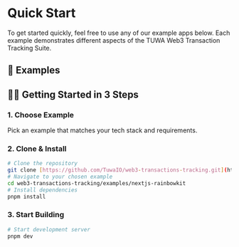 
# Quick Start

To get started quickly, feel free to use any of our example apps below. Each example demonstrates different aspects of the TUWA Web3 Transaction Tracking Suite.

## 🚀 Examples

<ReadmeCards />

## 🏃‍♂️ Getting Started in 3 Steps

### 1. Choose Example
Pick an example that matches your tech stack and requirements.

### 2. Clone & Install
```bash
# Clone the repository
git clone [https://github.com/TuwaIO/web3-transactions-tracking.git](https://github.com/TuwaIO/web3-transactions-tracking.git)
# Navigate to your chosen example
cd web3-transactions-tracking/examples/nextjs-rainbowkit
# Install dependencies
pnpm install
```

### 3. Start Building
```bash
# Start development server
pnpm dev
```

